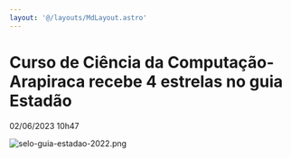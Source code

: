 ```yaml
---
layout: '@/layouts/MdLayout.astro'
---
```






Curso de Ciência da Computação-Arapiraca recebe 4 estrelas no guia Estadão
==========================================================================





  

02/06/2023 10h47









<Image src="https://arapiraca.ufal.br/graduacao/ciencia-da-computacao/documentos/imagens/selo-guia-estadao-2022.png/%40%40images/f17e4d0f-8f8a-4529-9cba-1ff0d40be558.png" alt="selo-guia-estadao-2022.png" inferSize />














